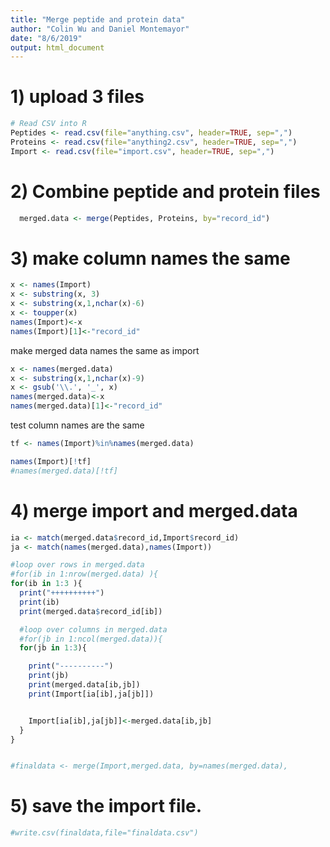 ```yaml
---
title: "Merge peptide and protein data"
author: "Colin Wu and Daniel Montemayor"
date: "8/6/2019"
output: html_document
---
```



# 1) upload 3 files
```r
# Read CSV into R
Peptides <- read.csv(file="anything.csv", header=TRUE, sep=",")
Proteins <- read.csv(file="anything2.csv", header=TRUE, sep=",")
Import <- read.csv(file="import.csv", header=TRUE, sep=",")
```


# 2) Combine peptide and protein files
```r
  merged.data <- merge(Peptides, Proteins, by="record_id")


```
# 3) make column names the same
```r
x <- names(Import)
x <- substring(x, 3)
x <- substring(x,1,nchar(x)-6)
x <- toupper(x)
names(Import)<-x
names(Import)[1]<-"record_id"

```
make merged data names the same as import
```r
x <- names(merged.data)
x <- substring(x,1,nchar(x)-9)
x <- gsub('\\.', '_', x)
names(merged.data)<-x
names(merged.data)[1]<-"record_id"
```

test column names are the same
```r
tf <- names(Import)%in%names(merged.data)

names(Import)[!tf]
#names(merged.data)[!tf]
```



# 4) merge import and merged.data
```r

ia <- match(merged.data$record_id,Import$record_id)
ja <- match(names(merged.data),names(Import))

#loop over rows in merged.data
#for(ib in 1:nrow(merged.data) ){
for(ib in 1:3 ){
  print("++++++++++")
  print(ib)
  print(merged.data$record_id[ib])

  #loop over columns in merged.data
  #for(jb in 1:ncol(merged.data)){
  for(jb in 1:3){

    print("----------")
    print(jb)
    print(merged.data[ib,jb])
    print(Import[ia[ib],ja[jb]])


    Import[ia[ib],ja[jb]]<-merged.data[ib,jb]
  }
}



```

```r
#finaldata <- merge(Import,merged.data, by=names(merged.data),


```
# 5) save the import file.
```r
#write.csv(finaldata,file="finaldata.csv")
```
